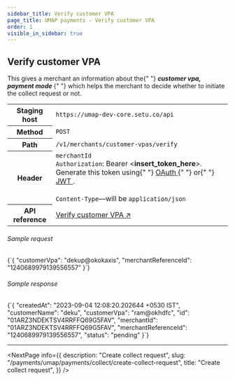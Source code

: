 ```yaml
---
sidebar_title: Verify customer VPA
page_title: UMAP payments - Verify customer VPA
order: 1
visible_in_sidebar: true
---
```


## Verify customer VPA

<p>
  This gives a merchant an information about the{" "}
  <b>
    <i>customer vpa, payment mode</i>
  </b>{" "}
  which helps the merchant to decide whether to initiate the collect request or
  not.
</p>

<table>
  <tbody>
    <tr>
      <th>Staging host</th>
      <td>
        <code>https://umap-dev-core.setu.co/api</code>
      </td>
    </tr>
    <tr>
      <th>Method</th>
      <td>
        <code>POST</code>
      </td>
    </tr>
    <tr>
      <th>Path</th>
      <td>
        <code>/v1/merchants/customer-vpas/verify</code>
      </td>
    </tr>
    <tr>
      <th>Header</th>
      <td>
        <code>merchantId</code>
        <br />
        <code>Authorization</code>: Bearer &lt;<b>insert_token_here</b>&gt;.
        Generate this token using{" "}
        <a href="/payments/upi-deeplinks/resources/oauth" target="_blank">
          OAuth
        </a>{" "}
        or{" "}
        <a href="/payments/upi-deeplinks/resources/jwt" target="_blank">
          JWT
        </a>
        .<br />
        <br />
        <code>Content-Type</code>—will be <code>application/json</code>
      </td>
    </tr>
    <tr>
      <th>API reference</th>
      <td>
        <a
          href="/payments/umap/api-reference#/category~customer-vpa/operation~customer-vpa#verify"
          target="_blank"
        >
          Verify customer VPA ↗
        </a>
      </td>
    </tr>
  </tbody>
</table>

###### Sample request

<CodeBlockWithCopy language="json">
  {`{
    "customerVpa": "dekup@okokaxis",
    "merchantReferenceId": "1240689979139556557"
}`}
</CodeBlockWithCopy>

###### Sample response

<CodeBlockWithCopy language="json">
  {`{
  "createdAt": "2023-09-04 12:08:20.202644 +0530 IST",
  "customerName": "deku",
  "customerVpa": "ram@okhdfc",
  "id": "01ARZ3NDEKTSV4RRFFQ69G5FAV",
  "merchantId": "01ARZ3NDEKTSV4RRFFQ69G5FAV",
  "merchantReferenceId": "1240689979139556557",
  "status": "pending"
}`}
</CodeBlockWithCopy>

<hr class="primary" />

<NextPage
  info={{
    description: "Create collect request",
    slug: "/payments/umap/payments/collect/create-collect-request",
    title: "Create collect request",
  }}
/>

<WasPageHelpful />
